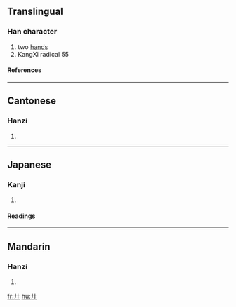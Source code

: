 {{see|廿}}

==Translingual==
===Han character===
{{Han char|rn=55|rad=廾|as=00|sn=3|four=4400<sub>0</sub>|canj=十十 (JJ), XX十十 (XXJJ)}}
# two [[hand]]s
# KangXi radical 55
====References====
{{Han ref|kx=0353.080|dkj=09583|dj=0668.070|hdz=10513.110|uh=5EFE|ud=24318|bh=A47B|bd=42107}}
----
==Cantonese==
===Hanzi===
{{yue-hanzi|jyut=|y=gung2}}
# {{defn|Cantonese}}
----
==Japanese==
===Kanji===
{{ja-kanji|grade=|rs=廾00}}
# {{defn|Japanese}} 
====Readings====
{{ja-readings|on=[[きょう]] (kyō), [[く]] (ku)|kun=[[ささげる]] (sasageru)}}
----
==Mandarin==
===Hanzi===
{{cmn-hanzi|pin=[[gòng]] ([[gong4]])|wg=kung<sup>4</sup>}}
# {{defn|Mandarin}}

[[fr:廾]]
[[hu:廾]]